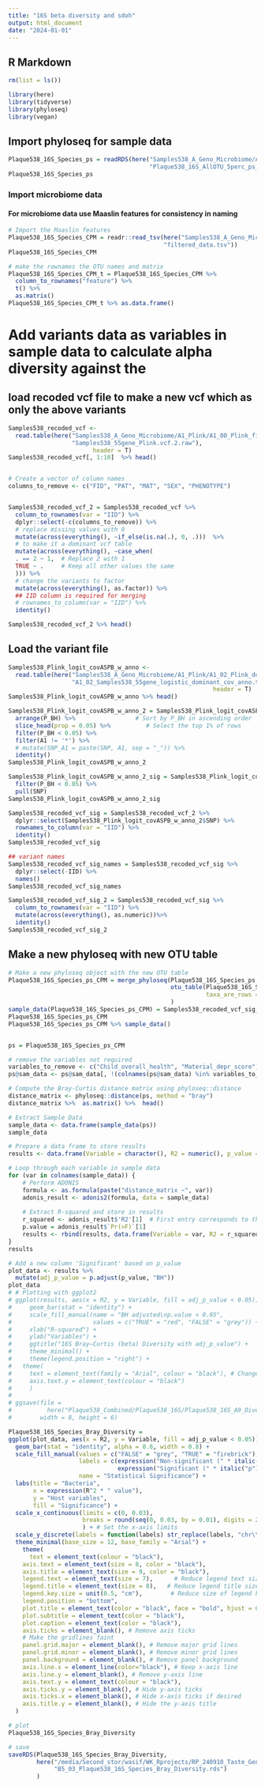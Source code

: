 ```yaml
---
title: "16S beta diversity and sdoh"
output: html_document
date: "2024-01-01"
---
```


## R Markdown
```r
rm(list = ls())
```

```r
library(here)
library(tidyverse)
library(phyloseq)
library(vegan)
```


## Import phyloseq for sample data
```r
Plaque538_16S_Species_ps = readRDS(here("Samples538_A_Geno_Microbiome/A2_Maaslin/Microbiome538_files",
                                        "Plaque538_16S_AllOTU_5perc_ps_17_vars_240306.Rds"))
Plaque538_16S_Species_ps
```
### Import microbiome data
#### For microbiome data use Maaslin features for consistency in naming
```r
# Import the Maaslin features
Plaque538_16S_Species_CPM = readr::read_tsv(here("Samples538_A_Geno_Microbiome/A2_Maaslin/Maaslin2_16S_Species_output/features",
                                            "filtered_data.tsv"))
Plaque538_16S_Species_CPM

# make the rownames the OTU names and matrix
Plaque538_16S_Species_CPM_t = Plaque538_16S_Species_CPM %>% 
  column_to_rownames("feature") %>% 
  t() %>% 
  as.matrix()
Plaque538_16S_Species_CPM_t %>% as.data.frame()

```




# Add variants data as variables in sample data to calculate alpha diversity against the

## load recoded vcf file to make a new vcf which as only the above variants
```r
Samples538_recoded_vcf <- 
  read.table(here("Samples538_A_Geno_Microbiome/A1_Plink/A1_00_Plink_files",
                  "Samples538_55gene_Plink.vcf.2.raw"),
                        header = T)
Samples538_recoded_vcf[, 1:10]  %>% head()


# Create a vector of column names
columns_to_remove <- c("FID", "PAT", "MAT", "SEX", "PHENOTYPE")


Samples538_recoded_vcf_2 = Samples538_recoded_vcf %>%
  column_to_rownames(var = "IID") %>%
  dplyr::select(-c(columns_to_remove)) %>%
  # replace missing values with 0
  mutate(across(everything(), ~if_else(is.na(.), 0, .)))  %>% 
  # to make it a dominant vcf table
  mutate(across(everything(), ~case_when(
  . == 2 ~ 1,  # Replace 2 with 1
  TRUE ~ .     # Keep all other values the same
  ))) %>%
  # change the variants to factor
  mutate(across(everything(), as.factor)) %>%
  ## IID column is required for merging
  # rownames_to_column(var = "IID") %>% 
  identity()

Samples538_recoded_vcf_2 %>% head()
```
## Load the variant file
```r
Samples538_Plink_logit_covASPB_w_anno <- 
  read.table(here("Samples538_A_Geno_Microbiome/A1_Plink/A1_02_Plink_dominant",
                  "A1_02_Samples538_55gene_logistic_dominant_cov_anno.txt"),
                                                          header = T)
Samples538_Plink_logit_covASPB_w_anno %>% head()

Samples538_Plink_logit_covASPB_w_anno_2 = Samples538_Plink_logit_covASPB_w_anno %>% 
  arrange(P_BH) %>%                 # Sort by P_BH in ascending order
  slice_head(prop = 0.05) %>%          # Select the top 1% of rows
  filter(P_BH < 0.05) %>%
  filter(A1 != '*') %>%
  # mutate(SNP_A1 = paste(SNP, A1, sep = "_")) %>% 
  identity()
Samples538_Plink_logit_covASPB_w_anno_2 

Samples538_Plink_logit_covASPB_w_anno_2_sig = Samples538_Plink_logit_covASPB_w_anno_2 %>%
  filter(P_BH < 0.05) %>%
  pull(SNP)
Samples538_Plink_logit_covASPB_w_anno_2_sig
```

```r
Samples538_recoded_vcf_sig = Samples538_recoded_vcf_2 %>%
  dplyr::select(Samples538_Plink_logit_covASPB_w_anno_2$SNP) %>% 
  rownames_to_column(var = "IID") %>% 
  identity()
Samples538_recoded_vcf_sig

## variant names
Samples538_recoded_vcf_sig_names = Samples538_recoded_vcf_sig %>% 
  dplyr::select(-IID) %>%
  names()
Samples538_recoded_vcf_sig_names 
```
```r
Samples538_recoded_vcf_sig_2 = Samples538_recoded_vcf_sig %>% 
  column_to_rownames(var = "IID") %>% 
  mutate(across(everything(), as.numeric))%>%
  identity()
Samples538_recoded_vcf_sig_2
```

## Make a new phyloseq with new OTU table
```r
# Make a new phyloseq object with the new OTU table
Plaque538_16S_Species_ps_CPM = merge_phyloseq(Plaque538_16S_Species_ps,
                                              otu_table(Plaque538_16S_Species_CPM_t,
                                                        taxa_are_rows = TRUE)
                                              )
sample_data(Plaque538_16S_Species_ps_CPM) = Samples538_recoded_vcf_sig_2
Plaque538_16S_Species_ps_CPM 
Plaque538_16S_Species_ps_CPM %>% sample_data()
```

```r
```


```r
ps = Plaque538_16S_Species_ps_CPM

# remove the variables not required
variables_to_remove <- c("Child_overall_health", "Material_depr_score")
ps@sam_data <- ps@sam_data[, !(colnames(ps@sam_data) %in% variables_to_remove)]

```



```r
# Compute the Bray-Curtis distance matrix using phyloseq::distance
distance_matrix <- phyloseq::distance(ps, method = "bray")
distance_matrix %>%  as.matrix() %>%  head()

# Extract Sample Data
sample_data <- data.frame(sample_data(ps))
sample_data
```


```r
# Prepare a data frame to store results
results <- data.frame(Variable = character(), R2 = numeric(), p_value = numeric())

# Loop through each variable in sample data
for (var in colnames(sample_data)) {
    # Perform ADONIS
    formula <- as.formula(paste("distance_matrix ~", var))
    adonis_result <- adonis2(formula, data = sample_data)
    
    # Extract R-squared and store in results
    r_squared <- adonis_result$'R2'[1]  # First entry corresponds to the variable
    p.value = adonis_result$`Pr(>F)`[1]
    results <- rbind(results, data.frame(Variable = var, R2 = r_squared, p_value = p.value))
}
results

```


```r
# Add a new column 'Significant' based on p_value
plot_data <- results %>%
  mutate(adj_p_value = p.adjust(p_value, "BH")) 
plot_data
# # Plotting with ggplot2
# ggplot(results, aes(x = R2, y = Variable, fill = adj_p_value < 0.05)) +
#     geom_bar(stat = "identity") +
#     scale_fill_manual(name = "BH adjusted\np.value < 0.05",
#                       values = c("TRUE" = "red", "FALSE" = "grey")) + # Map TRUE/FALSE to colors
#     xlab("R-squared") +
#     ylab("Variables") +
#     ggtitle("16S Bray–Curtis (beta) Diversity with adj_p_value") +
#     theme_minimal() +
#     theme(legend.position = "right") +
#   theme(
#     text = element_text(family = "Arial", colour = "black"), # Change font family to Arial
#     axis.text.y = element_text(colour = "black")
#     )
# 
# ggsave(file =
#          here("Plaque538_Combined/Plaque538_16S/Plaque538_16S_A9_Diversity/16S_Bray_Diversity.png"),
#        width = 8, height = 6)
```


```r
Plaque538_16S_Species_Bray_Diversity = 
ggplot(plot_data, aes(x = R2, y = Variable, fill = adj_p_value < 0.05)) +
  geom_bar(stat = "identity", alpha = 0.6, width = 0.8) +
  scale_fill_manual(values = c("FALSE" = "grey", "TRUE" = "firebrick"),
                    labels = c(expression("Non-significant (" * italic("p") * " ≥ 0.05)"), 
                               expression("Significant (" * italic("p") * " < 0.05)")), 
                    name = "Statistical Significance") + 
  labs(title = "Bacteria",
       x = expression(R^2 * " value"),
       y = "Host variables",
       fill = "Significance") +
  scale_x_continuous(limits = c(0, 0.03),
                     breaks = round(seq(0, 0.03, by = 0.01), digits = 2)
                     ) + # Set the x-axis limits
  scale_y_discrete(labels = function(labels) str_replace(labels, "chr\\d+[_]+\\d+_", "")) +
  theme_minimal(base_size = 12, base_family = "Arial") +
    theme(
      text = element_text(colour = "black"),
    axis.text = element_text(size = 8, color = "black"),
    axis.title = element_text(size = 9, color = "black"),
    legend.text = element_text(size = 7),      # Reduce legend text size
    legend.title = element_text(size = 8),   # Reduce legend title size
    legend.key.size = unit(0.5, "cm"),        # Reduce size of legend keys
    legend.position = "bottom",
    plot.title = element_text(color = "black", face = "bold", hjust = 0.5, size = 9),
    plot.subtitle = element_text(color = "black"),
    plot.caption = element_text(color = "black"),
    axis.ticks = element_blank(), # Remove axis ticks
    # Make the gridlines faint
    panel.grid.major = element_blank(), # Remove major grid lines
    panel.grid.minor = element_blank(), # Remove minor grid lines
    panel.background = element_blank(), # Remove panel background
    axis.line.x = element_line(color="black"), # Keep x-axis line
    axis.line.y = element_blank(), # Remove y-axis line
    axis.text.y = element_text(colour = "black"),
    axis.ticks.y = element_blank(), # Hide y-axis ticks
    axis.ticks.x = element_blank(), # Hide x-axis ticks if desired
    axis.title.y = element_blank(), # Hide the y-axis title
  )

# plot
Plaque538_16S_Species_Bray_Diversity

# save
saveRDS(Plaque538_16S_Species_Bray_Diversity,
        here("/media/Second_stor/wasif/WK_Rprojects/RP_240910_Taste_Genes_Analysis_2/Samples538_B_MicrbiomeQTL/B5_Diversity",
             "B5_03_Plaque538_16S_Species_Bray_Diversity.rds")
        )
```